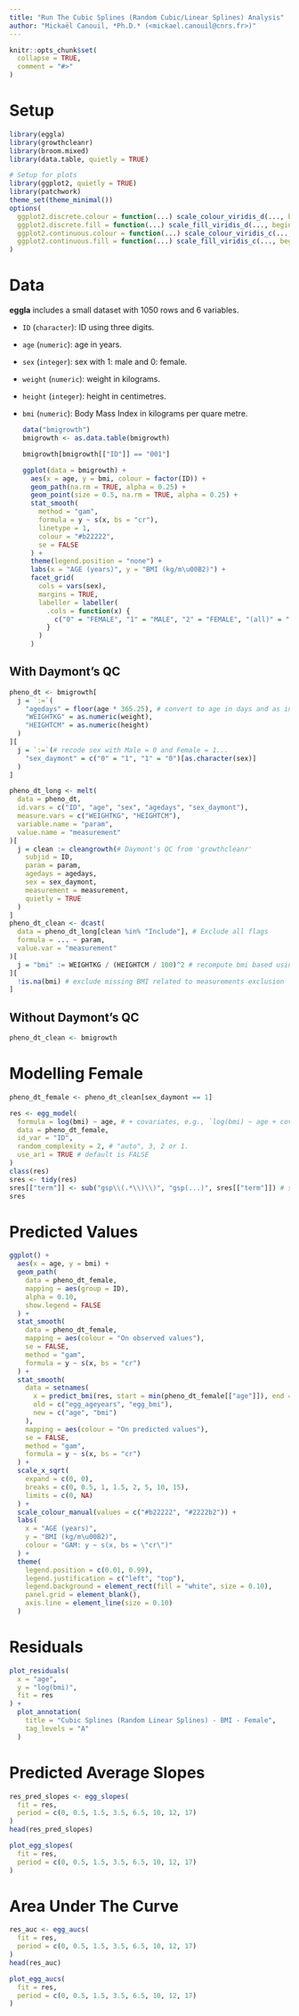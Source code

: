 ```yaml
---
title: "Run The Cubic Splines (Random Cubic/Linear Splines) Analysis"
author: "Mickaël Canouil, *Ph.D.* (<mickael.canouil@cnrs.fr>)"
---
```


```r
knitr::opts_chunk$set(
  collapse = TRUE,
  comment = "#>"
)
```

# Setup

```r
library(eggla)
library(growthcleanr)
library(broom.mixed)
library(data.table, quietly = TRUE)

# Setup for plots
library(ggplot2, quietly = TRUE)
library(patchwork)
theme_set(theme_minimal())
options(
  ggplot2.discrete.colour = function(...) scale_colour_viridis_d(..., begin = 0.15, end = 0.85),
  ggplot2.discrete.fill = function(...) scale_fill_viridis_d(..., begin = 0.15, end = 0.85),
  ggplot2.continuous.colour = function(...) scale_colour_viridis_c(..., begin = 0.15, end = 0.85),
  ggplot2.continuous.fill = function(...) scale_fill_viridis_c(..., begin = 0.15, end = 0.85)
)
```

# Data

**eggla** includes a small dataset with 1050 rows and 6 variables.

* `ID` (`character`): ID using three digits.
* `age` (`numeric`): age in years.
* `sex` (`integer`): sex with 1: male and 0: female.
* `weight` (`numeric`): weight in kilograms.
* `height` (`integer`): height in centimetres.
* `bmi` (`numeric`): Body Mass Index in kilograms per quare metre.

  ```r
  data("bmigrowth")
  bmigrowth <- as.data.table(bmigrowth)
  ```
  ```r
  bmigrowth[bmigrowth[["ID"]] == "001"]
  ```
  ```r
  ggplot(data = bmigrowth) +
    aes(x = age, y = bmi, colour = factor(ID)) +
    geom_path(na.rm = TRUE, alpha = 0.25) +
    geom_point(size = 0.5, na.rm = TRUE, alpha = 0.25) +
    stat_smooth(
      method = "gam",
      formula = y ~ s(x, bs = "cr"),
      linetype = 1,
      colour = "#b22222",
      se = FALSE
    ) +
    theme(legend.position = "none") +
    labs(x = "AGE (years)", y = "BMI (kg/m\u00B2)") +
    facet_grid(
      cols = vars(sex),
      margins = TRUE,
      labeller = labeller(
        .cols = function(x) {
          c("0" = "FEMALE", "1" = "MALE", "2" = "FEMALE", "(all)" = "ALL")[x]
        }
      )
    )
  ```

## With Daymont's QC

```r
pheno_dt <- bmigrowth[
  j = `:=`(
    "agedays" = floor(age * 365.25), # convert to age in days and as integers ...
    "WEIGHTKG" = as.numeric(weight),
    "HEIGHTCM" = as.numeric(height)
  )
][
  j = `:=`(# recode sex with Male = 0 and Female = 1...
    "sex_daymont" = c("0" = "1", "1" = "0")[as.character(sex)]
  )
]

pheno_dt_long <- melt(
  data = pheno_dt,
  id.vars = c("ID", "age", "sex", "agedays", "sex_daymont"),
  measure.vars = c("WEIGHTKG", "HEIGHTCM"),
  variable.name = "param",
  value.name = "measurement"
)[
  j = clean := cleangrowth(# Daymont's QC from 'growthcleanr'
    subjid = ID,
    param = param,
    agedays = agedays,
    sex = sex_daymont,
    measurement = measurement,
    quietly = TRUE
  )
]
pheno_dt_clean <- dcast(
  data = pheno_dt_long[clean %in% "Include"], # Exclude all flags
  formula = ... ~ param,
  value.var = "measurement"
)[
  j = "bmi" := WEIGHTKG / (HEIGHTCM / 100)^2 # recompute bmi based using QCed variables
][
  !is.na(bmi) # exclude missing BMI related to measurements exclusion
]
```

## Without Daymont's QC

```r
pheno_dt_clean <- bmigrowth
```

# Modelling Female

```r
pheno_dt_female <- pheno_dt_clean[sex_daymont == 1]
```

```r
res <- egg_model(
  formula = log(bmi) ~ age, # + covariates, e.g., `log(bmi) ~ age + covariates`
  data = pheno_dt_female,
  id_var = "ID",
  random_complexity = 2, # "auto", 3, 2 or 1.
  use_ar1 = TRUE # default is FALSE
)
class(res)
sres <- tidy(res)
sres[["term"]] <- sub("gsp\\(.*\\)\\)", "gsp(...)", sres[["term"]]) # simplify output
sres
```

# Predicted Values

```r
ggplot() +
  aes(x = age, y = bmi) +
  geom_path(
    data = pheno_dt_female,
    mapping = aes(group = ID),
    alpha = 0.10,
    show.legend = FALSE
  ) +
  stat_smooth(
    data = pheno_dt_female,
    mapping = aes(colour = "On observed values"),
    se = FALSE,
    method = "gam",
    formula = y ~ s(x, bs = "cr")
  ) +
  stat_smooth(
    data = setnames(
      x = predict_bmi(res, start = min(pheno_dt_female[["age"]]), end = max(pheno_dt_female[["age"]])),
      old = c("egg_ageyears", "egg_bmi"),
      new = c("age", "bmi")
    ),
    mapping = aes(colour = "On predicted values"),
    se = FALSE,
    method = "gam",
    formula = y ~ s(x, bs = "cr")
  ) +
  scale_x_sqrt(
    expand = c(0, 0),
    breaks = c(0, 0.5, 1, 1.5, 2, 5, 10, 15),
    limits = c(0, NA)
  ) +
  scale_colour_manual(values = c("#b22222", "#2222b2")) +
  labs(
    x = "AGE (years)",
    y = "BMI (kg/m\u00B2)",
    colour = "GAM: y ~ s(x, bs = \"cr\")"
  ) +
  theme(
    legend.position = c(0.01, 0.99),
    legend.justification = c("left", "top"),
    legend.background = element_rect(fill = "white", size = 0.10),
    panel.grid = element_blank(),
    axis.line = element_line(size = 0.10)
  )
```

# Residuals

```r
plot_residuals(
  x = "age",
  y = "log(bmi)",
  fit = res
) +
  plot_annotation(
    title = "Cubic Splines (Random Linear Splines) - BMI - Female",
    tag_levels = "A"
  )
```

# Predicted Average Slopes

```r
res_pred_slopes <- egg_slopes(
  fit = res,
  period = c(0, 0.5, 1.5, 3.5, 6.5, 10, 12, 17)
)
head(res_pred_slopes)
```

```r
plot_egg_slopes(
  fit = res,
  period = c(0, 0.5, 1.5, 3.5, 6.5, 10, 12, 17)
)
```

# Area Under The Curve

```r
res_auc <- egg_aucs(
  fit = res,
  period = c(0, 0.5, 1.5, 3.5, 6.5, 10, 12, 17)
)
head(res_auc)
```

```r
plot_egg_aucs(
  fit = res,
  period = c(0, 0.5, 1.5, 3.5, 6.5, 10, 12, 17)
)
```
